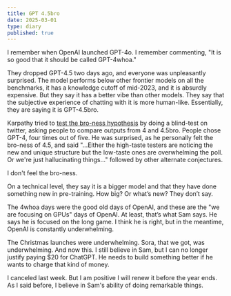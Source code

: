 ```yaml
---
title: GPT 4.5bro
date: 2025-03-01
type: diary
published: true
---
```

I remember when OpenAI launched GPT-4o. I remember commenting, "It is so good that it should be called GPT-4whoa."

They dropped GPT-4.5 two days ago, and everyone was unpleasantly surprised. The model performs below other frontier models on all the benchmarks, it has a knowledge cutoff of mid-2023, and it is absurdly expensive. But they say it has a better vibe than other models. They say that the subjective experience of chatting with it is more human-like. Essentially, they are saying it is GPT-4.5bro.

Karpathy tried to [test the bro-ness hypothesis](https://x.com/karpathy/status/1895337579589079434) by doing a blind-test on twitter, asking people to compare outputs from 4 and 4.5bro. People chose GPT-4, four times out of five. He was surprised, as he personally felt the bro-ness of 4.5, and said "...Either the high-taste testers are noticing the new and unique structure but the low-taste ones are overwhelming the poll. Or we're just hallucinating things..." followed by other alternate conjectures. 

I don't feel the bro-ness.

On a technical level, they say it is a bigger model and that they have done something new in pre-training. How big? Or what’s new? They don’t say.

The 4whoa days were the good old days of OpenAI, and these are the "we are focusing on GPUs" days of OpenAI. At least, that’s what Sam says. He says he is focused on the long game. I think he is right, but in the meantime, OpenAI is constantly underwhelming. 

The Christmas launches were underwhelming. Sora, that we got, was underwhelming. And now this. I still believe in Sam, but I can no longer justify paying $20 for ChatGPT. He needs to build something better if he wants to charge that kind of money. 

I canceled last week. But I am positive I will renew it before the year ends. As I said before, I believe in Sam's ability of doing remarkable things.